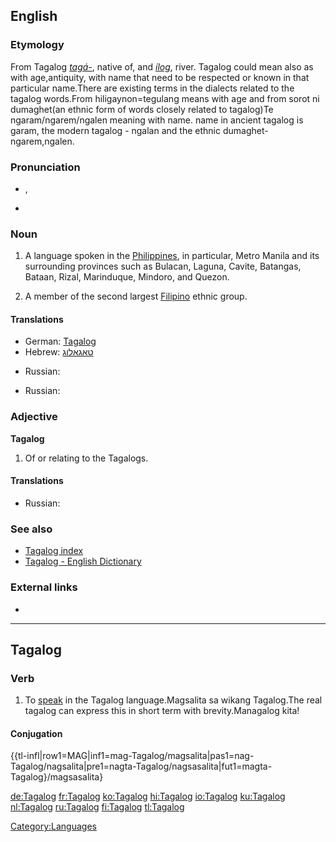 ==English==

===Etymology===
From Tagalog ''[[tagá-]]'', native of, and ''[[ílog]]'', river. Tagalog could mean also as with age,antiquity, with name  that need to be respected or known in that particular name.There are existing terms in the  dialects related to the tagalog words.From hiligaynon=tegulang means with age and from sorot ni dumaghet(an ethnic form of words closely related to tagalog)Te ngaram/ngarem/ngalen meaning with name. name in ancient tagalog is garam, the modern tagalog - ngalan and the ethnic dumaghet- ngarem,ngalen.

===Pronunciation===
* {{IPA|/tɑːˈgɑː.lɑːg/|/təːˈgɑː.lɑːg/}}, {{SAMPA|/tA"gA:.lAg/}}
* {{enPR|tä.gäˈ.log}}

===Noun===
{{wikipedia|Tagalog language}}
{{wikipedia|Tagalog people}}
{{en-noun|s|-}}

# {{uncountable}} A language spoken in the [[Philippines]], in particular, Metro Manila and its surrounding provinces such as Bulacan, Laguna, Cavite, Batangas, Bataan, Rizal, Marinduque, Mindoro, and Quezon.
# {{countable}} A member of the second largest [[Filipino]] ethnic group.

====Translations====
{{trans-top|language}}
* German: [[Tagalog]]
* Hebrew: [[טאגאלוג]]
{{trans-mid}}
* Russian: {{t|ru|тагaльский|tr=tagál’skij|m}}
{{trans-bottom}}

{{trans-top|member of the largest Filipino ethnic group}}
* Russian: {{t|ru|тагaл|tr=tagál|m}}
{{trans-mid}}
{{trans-bottom}}

===Adjective===
'''Tagalog'''

# Of or relating to the Tagalogs.

====Translations====
{{trans-top|of or relating to the Tagalogs}}
* Russian: {{t|ru|тагaльский|tr=tagál’skij}}
{{trans-mid}}
{{trans-bottom}}

===See also===
{{interwiktionary|code=tl}}
* [[Index:Tagalog|Tagalog index]]
* [http://www.tagalog-dictionary.com Tagalog - English Dictionary]
<!--*[[Filipino]], [[Pilipino]]
* [[Wiktionary:Filipino index|Filipino index]]-->

===External links===
* {{ISO 639|link=Ethnologue|1code=tl|code=tgl}}

[[Category:Languages]]

----

==Tagalog==

===Verb===
{{infl|tl|verb}}

# To [[speak]] in the Tagalog language.Magsalita sa wikang Tagalog.The real tagalog can express this in short term with brevity.Managalog kita!

====Conjugation====
{{tl-infl|row1=MAG|inf1=mag-Tagalog/magsalita|pas1=nag-Tagalog/nagsalita|pre1=nagta-Tagalog/nagsasalita|fut1=magta-Tagalog}/magsasalita}

[[de:Tagalog]]
[[fr:Tagalog]]
[[ko:Tagalog]]
[[hi:Tagalog]]
[[io:Tagalog]]
[[ku:Tagalog]]
[[nl:Tagalog]]
[[ru:Tagalog]]
[[fi:Tagalog]]
[[tl:Tagalog]]